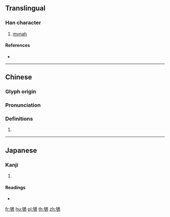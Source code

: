 {{character info/new}}
{{also|鸲}}
==Translingual==

===Han character===
{{Han char|rn=196|rad=鳥|as=05|sn=16|four=27627|canj=PRHAF}}

# [[mynah]]

====References====
* {{Han ref|kx=1486.050|dkj=46801|dj=2017.270|hdz=74625.050|uh=9D1D|ud=40221|bh=ECA9|bd=60585}}

----

==Chinese==
{{zh-forms|s=鸲}}

===Glyph origin===
{{Han etym}}

===Pronunciation===
{{zh-pron
|m=qú
|c=keoi4
|h=pfs=
|md=
|mn=
|w=
|mc=y
|oc=y
|cat=
}}

===Definitions===
{{zh-hanzi}}

# {{rfdef|lang=zh}}

----

==Japanese==

===Kanji===
{{ja-kanji|grade=|rs=鳥05}}

# {{defn|lang=ja|sort=鳥05}}

====Readings====
* {{ja-readings|on=[[く]] (ku), [[ぐ]] (gu)|kun=[[ははつちょう]] (hahatsuchou)}}

[[fr:鴝]]
[[hu:鴝]]
[[pl:鴝]]
[[th:鴝]]
[[zh:鴝]]